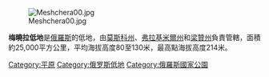 [[Image:Meshchera00.jpg|thumb]]

'''梅曉拉低地'''是[[俄羅斯|俄羅斯]]的低地，由[[莫斯科州|莫斯科州]]、[[弗拉基米爾州|弗拉基米爾州]]和[[梁贊州|梁贊州]]負責管轄，面積約25,000平方公里，平均海拔高度80至130米，最高點海拔高度214米。

{{Coord|55|10|58|N|40|20|00|E|region:RU_type:landmark|display=title}}

[[Category:平原|Category:平原]]
[[Category:俄罗斯低地|Category:俄罗斯低地]]
[[Category:俄羅斯國家公園|Category:俄羅斯國家公園]]

{{Russia-geo-stub}}